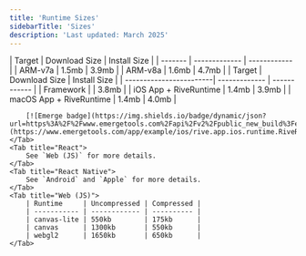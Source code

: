 ```yaml
---
title: 'Runtime Sizes'
sidebarTitle: 'Sizes'
description: 'Last updated: March 2025'
---
```


<Tabs>
    <Tab title="Android">
        | Target  | Download Size | Install Size |
        | ------- | ------------- | ------------ |
        | ARM-v7a | 1.5mb         | 3.9mb        |
        | ARM-v8a | 1.6mb         | 4.7mb        |
    </Tab>
    <Tab title="Apple">
        | Target                  | Download Size | Install Size |
        | ------------------------| ------------- | ------------ |
        | Framework               |               | 3.8mb        |
        | iOS App + RiveRuntime   | 1.4mb         | 3.9mb        |
        | macOS App + RiveRuntime | 1.4mb         | 4.0mb        |

        [![Emerge badge](https://img.shields.io/badge/dynamic/json?url=https%3A%2F%2Fwww.emergetools.com%2Fapi%2Fv2%2Fpublic_new_build%3FexampleId%3Drive.app.ios.runtime.RiveRuntime%26platform%3Dios%26badgeOption%3Dversion_and_max_install_size%26buildType%3Drelease&query=%24.badgeMetadata&logo=apple&label=RiveRuntime)](https://www.emergetools.com/app/example/ios/rive.app.ios.runtime.RiveRuntime/release)
    </Tab>
    <Tab title="React">
        See `Web (JS)` for more details.
    </Tab>
    <Tab title="React Native">
        See `Android` and `Apple` for more details. 
    </Tab>
    <Tab title="Web (JS)">
        | Runtime     | Uncompressed | Compressed |
        | ----------- | ------------ | ---------- |
        | canvas-lite | 550kb        | 175kb      |
        | canvas      | 1300kb       | 550kb      |
        | webgl2      | 1650kb       | 650kb      |
    </Tab>
</Tabs>